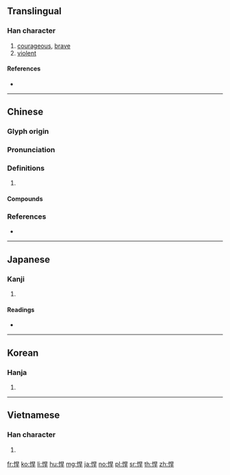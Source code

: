 {{character info/new}}
==Translingual==

===Han character===
{{Han char|rn=61|rad=心|as=07|sn=10|four=96041|canj=PAMJ|ids=⿰忄旱}}

# [[courageous]], [[brave]]
# [[violent]]

====References====
* {{Han ref|kx=0387.010|dkj=10643|dj=0719.130|hdz=42304.020|uh=608D|ud=24717|bh=AEAB|bd=44715}}

----

==Chinese==
{{zh-forms}}

===Glyph origin===
{{Han etym}}

===Pronunciation===
{{zh-pron
|m=hàn
|c=hon6,hon5
|mn=qz,xm,zz:hān
|mc=y
|oc=y
|cat=
}}

===Definitions===
{{zh-hanzi}}

# {{rfdef|zh}}

====Compounds====
{{zh-der|凶悍|刁悍|剽悍|勇夫悍卒|勇悍|強悍|悍妒|悍婦|悍室|悍將|悍戾|悍梗|悍然|悍然不顧|悍藥|悍賊|慓悍|潑悍|獷悍|短小精悍|矮小精悍|精悍|精悍短小|趫悍|雕悍|驃悍|驍悍|鵰悍|鷙悍}}

===References===
* {{R:yue:Hanzi}}

----

==Japanese==

===Kanji===
{{ja-kanji|grade=|rs=心07}}

# {{defn|lang=ja|sort=心07}}

====Readings====
* {{ja-readings|goon=[[がん]] (gan)|kanon=[[かん]] (kan)|kun=[[たけし]] (takeshi)}}

----

==Korean==

===Hanja===
{{ko-hanja|hangeul=한|eumhun=|rv=han|mr=han|y=han}}

# {{defn|lang=ko|sort=心07}}

----

==Vietnamese==

===Han character===
{{vi-hantu|[[hãn]]|rs=心07}}

# {{defn|lang=vi|sort=心07}}

[[fr:悍]]
[[ko:悍]]
[[li:悍]]
[[hu:悍]]
[[mg:悍]]
[[ja:悍]]
[[no:悍]]
[[pl:悍]]
[[sr:悍]]
[[th:悍]]
[[zh:悍]]